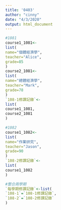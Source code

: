 ```yaml
---
title: '0403'
author: "cinny"
date: "4/3/2020"
output: html_document
---
```




```r
#1081
course1_1081<-
list(
name="個體經濟學",
teacher="Alice",
grade=85
)
course2_1081<-
list(
name="總體經濟學",
teacher="Mark",
grade=78
)
`108-1修課記錄`<-
list(
course1_1081,
course2_1081
)

#1082
course1_1082<- 
list(
name="作業研究",
teacher="Jason",
grade=90
)
`108-2修課記錄`<-
list(
course1_1082
)

#整合兩學期
`每學期修課記錄`<-list(
`108-1`=`108-1修課記錄`,
`108-2`=`108-2修課記錄`
)
```

